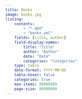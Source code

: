 ```yaml
---
title: Books
image: books.jpg
listing:
    contents:
        - "*.qmd"
        - "books.yml"
    fields: [title, author]
    field-display-names:
        title: "Title"
        author: "Author"
        date: "Date"
        categories: "Categories"
    type: table
    date-format: YYYY‑MM‑DD
    table-hover: false
    categories: true
    max-items: 99999999
    page-size: 99999999
---
```


